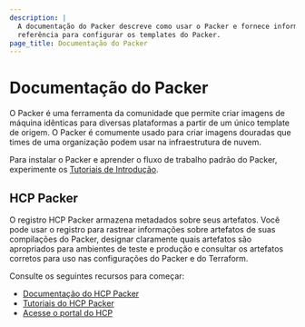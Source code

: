 ```yaml
---
description: |
  A documentação do Packer descreve como usar o Packer e fornece informações de
  referência para configurar os templates do Packer.
page_title: Documentação do Packer
---
```


# Documentação do Packer

O Packer é uma ferramenta da comunidade que permite criar imagens de máquina
idênticas para diversas plataformas a partir de um único template de origem.
O Packer é comumente usado para criar imagens douradas que times de uma
organização podem usar na infraestrutura de nuvem.

Para instalar o Packer e aprender o fluxo de trabalho padrão do Packer,
experimente os [Tutoriais de Introdução](/packer/tutorials).

## HCP Packer

O registro HCP Packer armazena metadados sobre seus artefatos.
Você pode usar o registro para rastrear informações sobre artefatos de suas
compilações do Packer, designar claramente quais artefatos são apropriados para
ambientes de teste e produção e consultar os artefatos corretos para uso nas
configurações do Packer e do Terraform.

Consulte os seguintes recursos para começar:

- [Documentação do HCP Packer](/hcp/docs/packer)
- [Tutoriais do HCP Packer](/packer/tutorials/hcp-get-started)
- [Acesse o portal do HCP](https://portal.cloud.hashicorp.com)
